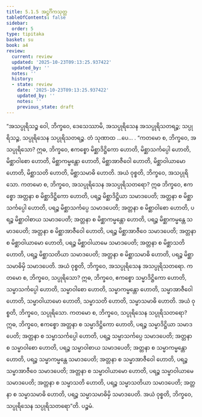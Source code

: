 ```yaml
---
title: 5.1.5 အဋ္ဌင်္ဂိကသုတ္တ
tableOfContents: false
sidebar:
  order: 5
type: tipitaka
basket: su
book: a4
review:
  current: review
  updated: '2025-10-23T09:13:25.937422'
  updated_by: ''
  notes: ''
  history:
  - state: review
    date: '2025-10-23T09:13:25.937422'
    updated_by: ''
    notes: ''
    previous_state: draft
---
```



<ReviewStatus review={frontmatter.review} showDetails={true} />

<HypothesisAnnotation frontmatter={frontmatter} />

<DynamicBreadcrumb />

<Division number="205" book="a4" e="ch" v="15" p="543">

<Paragraph number="1334" book="a4">
“အသပ္ပုရိသဉ္စ ဝေါ, ဘိက္ခဝေ, ဒေသေဿာမိ, အသပ္ပုရိသေန အသပ္ပုရိသတရဉ္စ; သပ္ပုရိသဉ္စ, သပ္ပုရိသေန သပ္ပုရိသတရဉ္စ. တံ သုဏာထ …ပေ… .
</Paragraph>

<Paragraph number="1335" book="a4">
“ကတမော စ, ဘိက္ခဝေ, အသပ္ပုရိသော? ဣဓ, ဘိက္ခဝေ, ဧကစ္စော မိစ္ဆာဒိဋ္ဌိကော ဟောတိ, မိစ္ဆာသင်္ကပ္ပေါ ဟောတိ, မိစ္ဆာဝါစော ဟောတိ, မိစ္ဆာကမ္မန္တော ဟောတိ, မိစ္ဆာအာဇီဝေါ ဟောတိ, မိစ္ဆာဝါယာမော ဟောတိ, မိစ္ဆာသတိ ဟောတိ, မိစ္ဆာသမာဓိ ဟောတိ. အယံ ဝုစ္စတိ, ဘိက္ခဝေ, အသပ္ပုရိသော.
</Paragraph>

<Paragraph number="1336" book="a4">
ကတမော စ, ဘိက္ခဝေ, အသပ္ပုရိသေန အသပ္ပုရိသတရော? ဣဓ ဘိက္ခဝေ, ဧကစ္စော အတ္တနာ စ မိစ္ဆာဒိဋ္ဌိကော ဟောတိ, ပရဉ္စ မိစ္ဆာဒိဋ္ဌိယာ သမာဒပေတိ; အတ္တနာ စ မိစ္ဆာသင်္ကပ္ပေါ ဟောတိ, ပရဉ္စ မိစ္ဆာသင်္ကပ္ပေ သမာဒပေတိ; အတ္တနာ စ မိစ္ဆာဝါစော ဟောတိ, ပရဉ္စ မိစ္ဆာဝါစာယ သမာဒပေတိ; အတ္တနာ စ မိစ္ဆာကမ္မန္တော ဟောတိ, ပရဉ္စ မိစ္ဆာကမ္မန္တေ သမာဒပေတိ; အတ္တနာ စ မိစ္ဆာအာဇီဝေါ ဟောတိ, ပရဉ္စ မိစ္ဆာအာဇီဝေ သမာဒပေတိ; အတ္တနာ စ မိစ္ဆာဝါယာမော ဟောတိ, ပရဉ္စ မိစ္ဆာဝါယာမေ သမာဒပေတိ; အတ္တနာ စ မိစ္ဆာသတိ ဟောတိ, ပရဉ္စ မိစ္ဆာသတိယာ သမာဒပေတိ; အတ္တနာ စ မိစ္ဆာသမာဓိ ဟောတိ, ပရဉ္စ မိစ္ဆာသမာဓိမှိ သမာဒပေတိ. အယံ ဝုစ္စတိ, ဘိက္ခဝေ, အသပ္ပုရိသေန အသပ္ပုရိသတရော.
</Paragraph>

<Paragraph number="1337" book="a4">
ကတမော စ, ဘိက္ခဝေ, သပ္ပုရိသော? ဣဓ, ဘိက္ခဝေ, ဧကစ္စော သမ္မာဒိဋ္ဌိကော ဟောတိ, သမ္မာသင်္ကပ္ပေါ ဟောတိ, သမ္မာဝါစော ဟောတိ, သမ္မာကမ္မန္တော ဟောတိ, သမ္မာအာဇီဝေါ ဟောတိ, သမ္မာဝါယာမော ဟောတိ, သမ္မာသတိ ဟောတိ, သမ္မာသမာဓိ ဟောတိ. အယံ ဝုစ္စတိ, ဘိက္ခဝေ, သပ္ပုရိသော.
</Paragraph>

<Paragraph number="1338" book="a4">
ကတမော စ, ဘိက္ခဝေ, သပ္ပုရိသေန သပ္ပုရိသတရော? ဣဓ, ဘိက္ခဝေ, ဧကစ္စော အတ္တနာ စ သမ္မာဒိဋ္ဌိကော ဟောတိ, ပရဉ္စ သမ္မာဒိဋ္ဌိယာ သမာဒပေတိ; အတ္တနာ စ သမ္မာသင်္ကပ္ပေါ ဟောတိ, ပရဉ္စ သမ္မာသင်္ကပ္ပေ သမာဒပေတိ; အတ္တနာ စ သမ္မာဝါစော ဟောတိ, ပရဉ္စ သမ္မာဝါစာယ သမာဒပေတိ; အတ္တနာ စ သမ္မာကမ္မန္တော ဟောတိ, ပရဉ္စ သမ္မာကမ္မန္တေ သမာဒပေတိ; အတ္တနာ စ သမ္မာအာဇီဝေါ ဟောတိ, ပရဉ္စ သမ္မာအာဇီဝေ သမာဒပေတိ; အတ္တနာ စ သမ္မာဝါယာမော ဟောတိ, ပရဉ္စ သမ္မာဝါယာမေ သမာဒပေတိ; အတ္တနာ စ သမ္မာသတိ ဟောတိ, ပရဉ္စ သမ္မာသတိယာ သမာဒပေတိ; အတ္တနာ စ သမ္မာသမာဓိ ဟောတိ, ပရဉ္စ သမ္မာသမာဓိမှိ သမာဒပေတိ. အယံ ဝုစ္စတိ, ဘိက္ခဝေ, သပ္ပုရိသေန သပ္ပုရိသတရော”တိ.

</Paragraph>
</Division>

<Paragraph number="1339" type="center" book="a4">
ပဉ္စမံ.
</Paragraph>